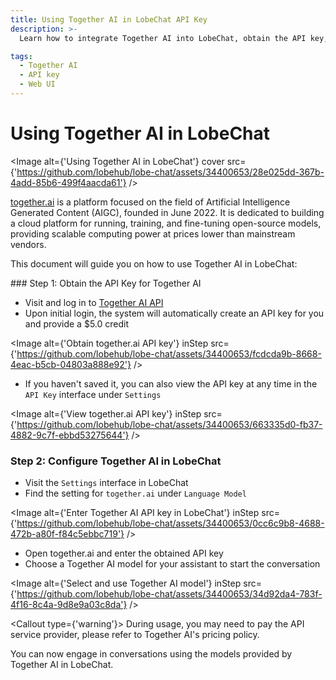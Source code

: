 ```yaml
---
title: Using Together AI in LobeChat API Key
description: >-
  Learn how to integrate Together AI into LobeChat, obtain the API key, configure settings, and start conversations with AI models.

tags:
  - Together AI
  - API key
  - Web UI
---
```


# Using Together AI in LobeChat

<Image alt={'Using Together AI in LobeChat'} cover src={'https://github.com/lobehub/lobe-chat/assets/34400653/28e025dd-367b-4add-85b6-499f4aacda61'} />

[together.ai](https://www.together.ai/) is a platform focused on the field of Artificial Intelligence Generated Content (AIGC), founded in June 2022. It is dedicated to building a cloud platform for running, training, and fine-tuning open-source models, providing scalable computing power at prices lower than mainstream vendors.

This document will guide you on how to use Together AI in LobeChat:

<Steps>
  ### Step 1: Obtain the API Key for Together AI

  - Visit and log in to [Together AI API](https://api.together.ai/)
  - Upon initial login, the system will automatically create an API key for you and provide a $5.0 credit

  <Image alt={'Obtain together.ai API key'} inStep src={'https://github.com/lobehub/lobe-chat/assets/34400653/fcdcda9b-8668-4eac-b5cb-04803a888e92'} />

  - If you haven't saved it, you can also view the API key at any time in the `API Key` interface under `Settings`

  <Image alt={'View together.ai API key'} inStep src={'https://github.com/lobehub/lobe-chat/assets/34400653/663335d0-fb37-4882-9c7f-ebbd53275644'} />

  ### Step 2: Configure Together AI in LobeChat

  - Visit the `Settings` interface in LobeChat
  - Find the setting for `together.ai` under `Language Model`

  <Image alt={'Enter Together AI API key in LobeChat'} inStep src={'https://github.com/lobehub/lobe-chat/assets/34400653/0cc6c9b8-4688-472b-a80f-f84c5ebbc719'} />

  - Open together.ai and enter the obtained API key
  - Choose a Together AI model for your assistant to start the conversation

  <Image alt={'Select and use Together AI model'} inStep src={'https://github.com/lobehub/lobe-chat/assets/34400653/34d92da4-783f-4f16-8c4a-9d8e9a03c8da'} />

  <Callout type={'warning'}>
    During usage, you may need to pay the API service provider, please refer to Together AI's pricing
    policy.
  </Callout>
</Steps>

You can now engage in conversations using the models provided by Together AI in LobeChat.
